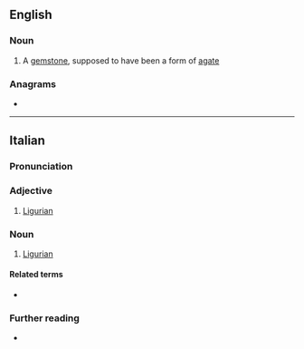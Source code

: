 {{also|lígure|Ligure}}
==English==

===Noun===
{{en-noun}}

# {{lb|en|obsolete}} A [[gemstone]], supposed to have been a form of [[agate]]

===Anagrams===
* {{anagrams|en|a=egilru|gluier|guiler|reguli|uglier}}

----

==Italian==

===Pronunciation===
{{it-pr|lìgure}}

===Adjective===
{{it-adj}}

# [[Ligurian]]

===Noun===
{{it-noun|mf}}

# [[Ligurian]]

====Related terms====
* {{l|it|Liguria}}

===Further reading===
* {{R:it:Treccani}}

{{C|it|Demonyms}}